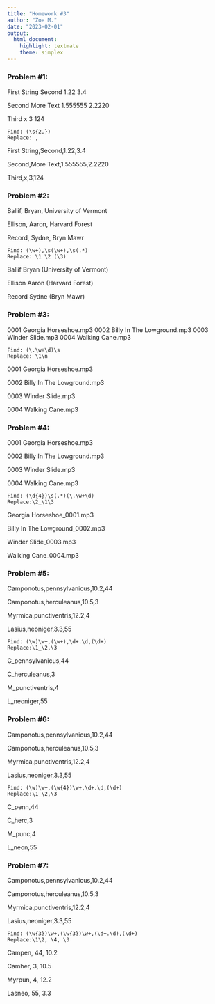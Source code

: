 ```yaml
---
title: "Homework #3"
author: "Zoe M."
date: "2023-02-01"
output: 
  html_document: 
    highlight: textmate
    theme: simplex
---
```


### Problem #1:

First String    Second      1.22      3.4

Second          More Text   1.555555  2.2220

Third           x           3         124

```
Find: (\s{2,})
Replace: ,
```

First String,Second,1.22,3.4

Second,More Text,1.555555,2.2220

Third,x,3,124

### Problem #2:

Ballif, Bryan, University of Vermont

Ellison, Aaron, Harvard Forest

Record, Sydne, Bryn Mawr

```
Find: (\w+),\s(\w+),\s(.*)
Replace: \1 \2 (\3)
```
Ballif Bryan (University of Vermont)

Ellison Aaron (Harvard Forest)

Record Sydne (Bryn Mawr)

### Problem #3:

0001 Georgia Horseshoe.mp3 0002 Billy In The Lowground.mp3 0003 Winder Slide.mp3 0004 Walking Cane.mp3

```
Find: (\.\w+\d)\s
Replace: \1\n
```

0001 Georgia Horseshoe.mp3

0002 Billy In The Lowground.mp3

0003 Winder Slide.mp3

0004 Walking Cane.mp3

### Problem #4:

0001 Georgia Horseshoe.mp3

0002 Billy In The Lowground.mp3

0003 Winder Slide.mp3

0004 Walking Cane.mp3

```
Find: (\d{4})\s(.*)(\.\w+\d)
Replace:\2_\1\3
```

Georgia Horseshoe_0001.mp3

Billy In The Lowground_0002.mp3

Winder Slide_0003.mp3

Walking Cane_0004.mp3

### Problem #5:

Camponotus,pennsylvanicus,10.2,44

Camponotus,herculeanus,10.5,3

Myrmica,punctiventris,12.2,4

Lasius,neoniger,3.3,55

```
Find: (\w)\w+,(\w+),\d+.\d,(\d+)
Replace:\1_\2,\3
```

C_pennsylvanicus,44

C_herculeanus,3

M_punctiventris,4

L_neoniger,55

### Problem #6:

Camponotus,pennsylvanicus,10.2,44

Camponotus,herculeanus,10.5,3

Myrmica,punctiventris,12.2,4

Lasius,neoniger,3.3,55

```
Find: (\w)\w+,(\w{4})\w+,\d+.\d,(\d+)
Replace:\1_\2,\3
```

C_penn,44

C_herc,3

M_punc,4

L_neon,55

### Problem #7:

Camponotus,pennsylvanicus,10.2,44

Camponotus,herculeanus,10.5,3

Myrmica,punctiventris,12.2,4

Lasius,neoniger,3.3,55

```
Find: (\w{3})\w+,(\w{3})\w+,(\d+.\d),(\d+)
Replace:\1\2, \4, \3
```

Campen, 44, 10.2

Camher, 3, 10.5

Myrpun, 4, 12.2

Lasneo, 55, 3.3


